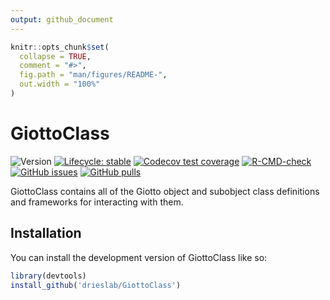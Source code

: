 ```yaml
---
output: github_document
---
```


<!-- README.md is generated from README.Rmd. Please edit that file -->

```r
knitr::opts_chunk$set(
  collapse = TRUE,
  comment = "#>",
  fig.path = "man/figures/README-",
  out.width = "100%"
)
```

# GiottoClass

<!-- badges: start -->
![Version](https://img.shields.io/github/r-package/v/drieslab/GiottoClass)
[![Lifecycle: stable](https://img.shields.io/badge/lifecycle-stable-brightgreen.svg)](https://lifecycle.r-lib.org/articles/stages.html#stable)
[![Codecov test coverage](https://codecov.io/gh/jiajic/GiottoClass/branch/main/graph/badge.svg)](https://app.codecov.io/gh/jiajic/GiottoClass?branch=main)
[![R-CMD-check](https://github.com/drieslab/GiottoClass/actions/workflows/R-CMD-check.yml/badge.svg)](https://github.com/drieslab/GiottoClass/actions/workflows/R-CMD-check.yml)
[![GitHub issues](https://img.shields.io/github/issues/drieslab/Giotto)](https://github.com/drieslab/Giotto/issues)
[![GitHub pulls](https://img.shields.io/github/issues-pr/drieslab/GiottoClass)](https://github.com/drieslab/GiottoClass/pulls)
<!-- badges: end -->

GiottoClass contains all of the Giotto object and subobject class definitions and frameworks for interacting with them.

## Installation

You can install the development version of GiottoClass like so:

``` r
library(devtools)
install_github('drieslab/GiottoClass')
```
